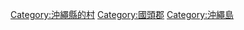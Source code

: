 {{Commonscat|Nakijin, Okinawa}}
{{Catmore}}

{{DEFAULTSORT:Nakijin}}
[[Category:沖繩縣的村|Category:沖繩縣的村]]
[[Category:國頭郡|Category:國頭郡]]
[[Category:沖繩島|Category:沖繩島]]
